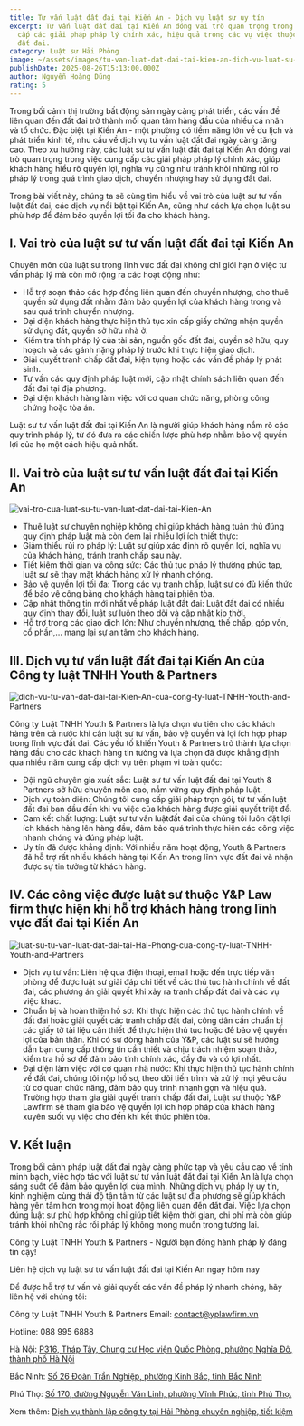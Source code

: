 ```yaml
---
title: Tư vấn luật đất đai tại Kiến An - Dịch vụ luật sư uy tín
excerpt: Tư vấn luật đất đai tại Kiến An đóng vai trò quan trọng trong việc cung
  cấp các giải pháp pháp lý chính xác, hiệu quả trong các vụ việc thuộc lĩnh vực
  đất đai.
category: Luật sư Hải Phòng
image: ~/assets/images/tu-van-luat-dat-dai-tai-kien-an-dich-vu-luat-su-uy-tin.png
publishDate: 2025-08-26T15:13:00.000Z
author: Nguyễn Hoàng Dũng
rating: 5
---
```

Trong bối cảnh thị trường bất động sản ngày càng phát triển, các vấn đề liên quan đến đất đai trở thành mối quan tâm hàng đầu của nhiều cá nhân và tổ chức. Đặc biệt tại Kiến An - một phường có tiềm năng lớn về du lịch và phát triển kinh tế, nhu cầu về dịch vụ tư vấn luật đất đai ngày càng tăng cao. Theo xu hướng này, các luật sư tư vấn luật đất đai tại Kiến An đóng vai trò quan trọng trong việc cung cấp các giải pháp pháp lý chính xác, giúp khách hàng hiểu rõ quyền lợi, nghĩa vụ cũng như tránh khỏi những rủi ro pháp lý trong quá trình giao dịch, chuyển nhượng hay sử dụng đất đai.

Trong bài viết này, chúng ta sẽ cùng tìm hiểu về vai trò của luật sư tư vấn luật đất đai, các dịch vụ nổi bật tại Kiến An, cũng như cách lựa chọn luật sư phù hợp để đảm bảo quyền lợi tối đa cho khách hàng.

## I.      Vai trò của luật sư tư vấn luật đất đai tại Kiến An

Chuyên môn của luật sư trong lĩnh vực đất đai không chỉ giới hạn ở việc tư vấn pháp lý mà còn mở rộng ra các hoạt động như:

* Hỗ trợ soạn thảo các hợp đồng liên quan đến chuyển nhượng, cho thuê quyền sử dụng đất nhằm đảm bảo quyền lợi của khách hàng trong và sau quá trình chuyển nhượng.
* Đại diện khách hàng thực hiện thủ tục xin cấp giấy chứng nhận quyền sử dụng đất, quyền sở hữu nhà ở.
* Kiểm tra tính pháp lý của tài sản, nguồn gốc đất đai, quyền sở hữu, quy hoạch và các gánh nặng pháp lý trước khi thực hiện giao dịch.
* Giải quyết tranh chấp đất đai, kiện tụng hoặc các vấn đề pháp lý phát sinh.
* Tư vấn các quy định pháp luật mới, cập nhật chính sách liên quan đến đất đai tại địa phương.
* Đại diện khách hàng làm việc với cơ quan chức năng, phòng công chứng hoặc tòa án.

Luật sư tư vấn luật đất đai tại Kiến An là người giúp khách hàng nắm rõ các quy trình pháp lý, từ đó đưa ra các chiến lược phù hợp nhằm bảo vệ quyền lợi của họ một cách hiệu quả nhất.

## II.      Vai trò của luật sư tư vấn luật đất đai tại Kiến An

![vai-tro-cua-luat-su-tu-van-luat-dat-dai-tai-Kien-An](~/assets/images/vai-tro-cua-luat-su-tu-van-dat-dai-tai-kien-an.jpg "vai trò của luật sư tư vấn luật đất đai tại Kiến An")

* Thuê luật sư chuyên nghiệp không chỉ giúp khách hàng tuân thủ đúng quy định pháp luật mà còn đem lại nhiều lợi ích thiết thực:
* Giảm thiểu rủi ro pháp lý: Luật sư giúp xác định rõ quyền lợi, nghĩa vụ của khách hàng, tránh tranh chấp sau này.
* Tiết kiệm thời gian và công sức: Các thủ tục pháp lý thường phức tạp, luật sư sẽ thay mặt khách hàng xử lý nhanh chóng.
* Bảo vệ quyền lợi tối đa: Trong các vụ tranh chấp, luật sư có đủ kiến thức để bảo vệ công bằng cho khách hàng tại phiên tòa.
* Cập nhật thông tin mới nhất về pháp luật đất đai: Luật đất đai có nhiều quy định thay đổi, luật sư luôn theo dõi và cập nhật kịp thời.
* Hỗ trợ trong các giao dịch lớn: Như chuyển nhượng, thế chấp, góp vốn, cổ phần,… mang lại sự an tâm cho khách hàng.

## III.      Dịch vụ tư vấn luật đất đai tại Kiến An của Công ty luật TNHH Youth & Partners

![dich-vu-tu-van-dat-dai-tai-Kien-An-cua-cong-ty-luat-TNHH-Youth-and-Partners](~/assets/images/dich-vu-tu-van-luat-dat-dai-tai-kien-an-cua-cong-ty-luat-tnhh-youth-and-partners.png "dịch vụ tư vấn luật đất đai tại Kiến An của Công ty luật TNHH Youth & Partners")

Công ty Luật TNHH Youth & Partners là lựa chọn ưu tiên cho các khách hàng trên cả nước khi cần luật sư tư vấn, bảo vệ quyền và lợi ích hợp pháp trong lĩnh vực đất đai. Các yếu tố khiến Youth & Partners trở thành lựa chọn hàng đầu cho các khách hàng tin tưởng và lựa chọn đã được khẳng định qua nhiều năm cung cấp dịch vụ trên phạm vi toàn quốc:

* Đội ngũ chuyên gia xuất sắc: Luật sư tư vấn luật đất đai tại Youth & Partners sở hữu chuyên môn cao, nắm vững quy định pháp luật.
* Dịch vụ toàn diện: Chúng tôi cung cấp giải pháp trọn gói, từ tư vấn luật đất đai ban đầu đến khi vụ việc của khách hàng được giải quyết triệt để.
* Cam kết chất lượng: Luật sư tư vấn luậtđất đai của chúng tôi luôn đặt lợi ích khách hàng lên hàng đầu, đảm bảo quá trình thực hiện các công việc nhanh chóng và đúng pháp luật.
* Uy tín đã được khẳng định: Với nhiều năm hoạt động, Youth & Partners đã hỗ trợ rất nhiều khách hàng tại Kiến An trong lĩnh vực đất đai và nhận được sự tin tưởng từ khách hàng.

## IV.      Các công việc được luật sư thuộc Y&P Law firm thực hiện khi hỗ trợ khách hàng trong lĩnh vực đất đai tại Kiến An

![luat-su-tu-van-luat-dat-dai-tai-Hai-Phong-cua-cong-ty-luat-TNHH-Youth-and-Partners](~/assets/images/luat-su-tu-van-dat-dai-tai-kien-an-cua-cong-ty-luat-tnhh-youth-and-partners.jpg "luật sư tư vấn luật đất đai tại Kiến An của Công ty luật TNHH Youth and Partners")

* Dịch vụ tư vấn: Liên hệ qua điện thoại, email hoặc đến trực tiếp văn phòng để được luật sư giải đáp chi tiết về các thủ tục hành chính về đất đai, các phương án giải quyết khi xảy ra tranh chấp đất đai và các vụ việc khác.
* Chuẩn bị và hoàn thiện hồ sơ: Khi thực hiện các thủ tục hành chính về đất đai hoặc giải quyết các tranh chấp đất đai, công dân cần chuẩn bị các giấy tờ tài liệu cần thiết để thực hiện thủ tục hoặc để bảo vệ quyền lợi của bản thân. Khi có sự đòng hành của Y&P, các luật sư sẽ hướng dẫn bạn cung cấp thông tin cần thiết và chịu trách nhiệm soạn thảo, kiểm tra hồ sơ để đảm bảo tính chính xác, đầy đủ và có lợi nhất.
* Đại diện làm việc với cơ quan nhà nước: Khi thực hiện thủ tục hành chính về đất đai, chúng tôi nộp hồ sơ, theo dõi tiến trình và xử lý mọi yêu cầu từ cơ quan chức năng, đảm bảo quy trình nhanh gọn và hiệu quả. Trường hợp tham gia giải quyết tranh chấp đất đai, Luật sư thuộc Y&P Lawfirm sẽ tham gia bảo vệ quyền lợi ích hợp pháp của khách hàng xuyên suốt vụ việc cho đến khi kết thúc phiên tòa.

## V.      Kết luận

Trong bối cảnh pháp luật đất đai ngày càng phức tạp và yêu cầu cao về tính minh bạch, việc hợp tác với luật sư tư vấn luật đất đai tại Kiến An là lựa chọn sáng suốt để đảm bảo quyền lợi của mình. Những dịch vụ pháp lý uy tín, kinh nghiệm cùng thái độ tận tâm từ các luật sư địa phương sẽ giúp khách hàng yên tâm hơn trong mọi hoạt động liên quan đến đất đai. Việc lựa chọn đúng luật sư phù hợp không chỉ giúp tiết kiệm thời gian, chi phí mà còn giúp tránh khỏi những rắc rối pháp lý không mong muốn trong tương lai.

Công ty Luật TNHH Youth & Partners - Người bạn đồng hành pháp lý đáng tin cậy!

Liên hệ dịch vụ luật sư tư vấn luật đất đai tại Kiến An ngay hôm nay

Để được hỗ trợ tư vấn và giải quyết các vấn đề pháp lý nhanh chóng, hãy liên hệ với chúng tôi:

Công ty Luật TNHH Youth & Partners
Email: [contact@yplawfirm.vn](mailto:contact@yplawfirm.vn)

Hotline: 088 995 6888

Hà Nội: [P316, Tháp Tây, Chung cư Học viện Quốc Phòng, phường Nghĩa Đô, thành phố Hà Nội](https://goo.gl/maps/3mxawLHAppA5zsPx9)

Bắc Ninh: [Số 26 Đoàn Trần Nghiệp, phường Kinh Bắc, tỉnh Bắc Ninh](https://maps.app.goo.gl/k7wnHwawNgTG9JW66)

Phú Thọ: [Số 170, đường Nguyễn Văn Linh, phường Vĩnh Phúc, tỉnh Phú Thọ.](https://maps.app.goo.gl/iyeEMYfn8SBjvP1X6)

Xem thêm: [Dịch vụ thành lập công ty tại Hải Phòng chuyên nghiệp, tiết kiệm](https://yplawfirm.vn/tin-tuc/dich-vu-thanh-lap-cong-ty-tai-ninh-binh-uy-tin-tron-goi)
